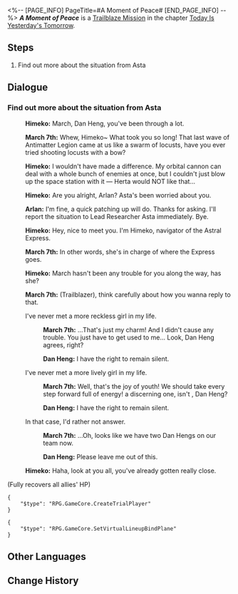 <%-- [PAGE_INFO]
PageTitle=#A Moment of Peace#
[END_PAGE_INFO] --%>
{{Stub|Dialogue.}}
{{Mission Infobox
|id            = 1000300
|title         = 
|image         = {{subst:void|<!--$UPLOAD:<<SpriteOutput/Chronicle/1000300_f.png>-<Mission A Moment of Peace Stelle.png>-<Fate's Atlas Images>>-->}}{{subst:void|<!--$UPLOAD:<<SpriteOutput/Chronicle/1000300_m.png>-<Mission A Moment of Peace Caelus.png>-<Fate's Atlas Images>>-->}}
<gallery>
Mission A Moment of Peace Stelle.png|Stelle
Mission A Moment of Peace Caelus.png|Caelus
</gallery>
|type          = Trailblaze
|event_name    = 
|chapter       = Today Is Yesterday's Tomorrow
|requirements  = [[Trailblaze Mission]] ''[[Eye of the Storm]]'' completed
|summary       = Himeko, who helped you before, has finally made her appearance. Her composed and confident posture almost makes you forget about the fact that they are also outsiders who were dragged into this crisis.<br />At this point, not even Asta, the acting lead researcher of the space station, knows whether the crisis has subsided or persists...
|characters    = Arlan; Dan Heng; Himeko; March 7th; Trailblazer
|startLocation = [[Herta Space Station]] - [[Master Control Zone]]
|world         = Herta Space Station
|area          = Master Control Zone
|prev          = Eye of the Storm
|next          = Lingering Shadows
|rewards       = Trailblaze EXP*600; Stellar Jade*80; Credit*5,000
}}
'''''A Moment of Peace''''' is a [[Trailblaze Mission]] in the chapter [[Today Is Yesterday's Tomorrow]].

==Steps==
# Find out more about the situation from Asta

<!--
==Gameplay Notes==

--><!--
==Trial Character==

-->
==Dialogue==
{{Stub Dialogue}}

===Find out more about the situation from Asta{{subst:void|<!--100030101-->}}===
{{Mission Description|type=trailblaze|location=Master Control Zone|Himeko, who helped you before, has finally made her appearance. Her relaxed and confident posture almost makes you forget about the fact that they're also outsiders who were dragged into this crisis.<br />At this point, only Asta, the acting lead researcher of the space station, knows whether the crisis has been adverted...}}
{{Dialogue Start}}
:{{A|VO chapter0 3 himeko 101.ogg}} '''Himeko:''' March, Dan Heng, you've been through a lot.
:{{A|VO chapter0 3 mar7th 101.ogg}} '''March 7th:''' Whew, Himeko~ What took you so long! That last wave of Antimatter Legion came at us like a swarm of locusts, have you ever tried shooting locusts with a bow?
:{{A|VO chapter0 3 himeko 102.ogg}} '''Himeko:''' I wouldn't have made a difference. My orbital cannon can deal with a whole bunch of enemies at once, but I couldn't just blow up the space station with it &mdash; Herta would NOT like that...
:{{A|VO chapter0 3 himeko 103.ogg}} '''Himeko:''' Are you alright, Arlan? Asta's been worried about you.
:{{A|VO chapter0 3 arlan 101.ogg}} '''Arlan:''' I'm fine, a quick patching up will do. Thanks for asking. I'll report the situation to Lead Researcher Asta immediately. Bye.
:{{A|VO chapter0 3 himeko 104.ogg}} '''Himeko:''' Hey, nice to meet you. I'm Himeko, navigator of the Astral Express.
:{{A|VO chapter0 3 mar7th 102.ogg}} '''March 7th:''' In other words, she's in charge of where the Express goes.
:{{A|VO chapter0 3 himeko 105.ogg}} '''Himeko:''' March hasn't been any trouble for you along the way, has she?
:{{A|VO chapter0 3 mar7th 103 m.ogg}} {{A|VO chapter0 3 mar7th 103 f.ogg}} '''March 7th:''' (Trailblazer), think carefully about how you wanna reply to that.
:{{DIcon|Arrow}} I've never met a more reckless girl in my life.
::{{A|VO chapter0 3 mar7th 104.ogg}} '''March 7th:''' ...That's just my charm! And I didn't cause any trouble. You just have to get used to me... Look, Dan Heng agrees, right?
::{{A|VO chapter0 3 danheng 101.ogg}} '''Dan Heng:''' I have the right to remain silent.
:{{DIcon|Arrow}} I've never met a more lively girl in my life.
::{{A|VO chapter0 3 mar7th 105 m.ogg}} {{A|VO chapter0 3 mar7th 105 f.ogg}} '''March 7th:''' Well, that's the joy of youth! We should take every step forward full of energy! {{MC|m=He's|f=She's}} a discerning one, isn't {{MC|m=he|f=she}}, Dan Heng?
::{{A|VO chapter0 3 danheng 102.ogg}} '''Dan Heng:''' I have the right to remain silent.
:{{DIcon|Arrow}} In that case, I'd rather not answer.
::{{A|VO chapter0 3 mar7th 106.ogg}} '''March 7th:''' ...Oh, looks like we have two Dan Hengs on our team now.
::{{A|VO chapter0 3 danheng 103.ogg}} '''Dan Heng:''' Please leave me out of this.
:{{A|VO chapter0 3 himeko 106.ogg}} '''Himeko:''' Haha, look at you all, you've already gotten really close.
:{{tx}}
;(Fully recovers all allies' HP)
<pre>{
	"$type": "RPG.GameCore.CreateTrialPlayer"
}</pre>
<pre>{
	"$type": "RPG.GameCore.SetVirtualLineupBindPlane"
}</pre>
{{Dialogue End}}

==Other Languages==
{{Other Languages
|en   = A Moment of Peace
|zhs  = 宇宙安宁片刻
|zht  = 宇宙安寧片刻
|ja   = 宇宙の安らぎのひと時
|ko   = 찰나의 우주 평화
|es   = Momento de sosiego
|fr   = Un moment de paix
|ru   = Момент вселенского спокойствия
|th   = ช่วงเวลาอันเงียบสงบของจักรวาล
|vi   = Khoảnh Khắc Yên Bình Của Vũ Trụ
|de   = Moment des Friedens
|id   = Momen Kedamaian Galaksi
|pt   = Um Momento de Paz
}}

==Change History==
{{Change History|1.0}}

